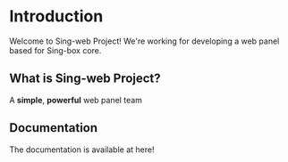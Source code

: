 # Introduction
 
Welcome to Sing-web Project! We're working for developing a web panel based for Sing-box core.

## What is Sing-web Project?

A **simple**, **powerful** web panel team

## Documentation

The documentation is available at here!